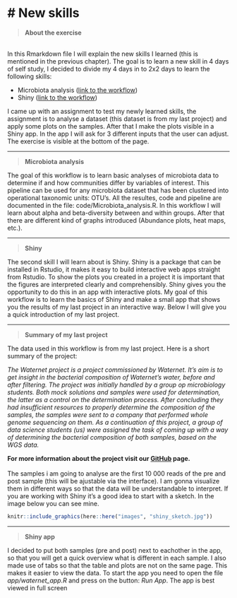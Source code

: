 # New skills{-}
================================================================================

>__About the exercise__

<br>
In this Rmarkdown file I will explain the new skills I learned (this is mentioned in the previous chapter). The goal is to learn a new skill in 4 days of self study, I decided to divide my 4 days in to 2x2 days to learn the following skills:

- Microbiota analysis         ([link to the workflow](https://rstudio-pubs-static.s3.amazonaws.com/268156_d3ea37937f4f4469839ab6fa2c483842.html#other_visualizations))
- Shiny                      ([link to the workflow](https://mastering-shiny.org/basic-app.html))
<br>

I came up with an assignment to test my newly learned skills, the assignment is to analyse a dataset (this dataset is from my last project) and apply some plots on the samples. After that I make the plots visible in a Shiny app. In the app I will ask for 3 different inputs that the user can adjust. The exercise is visible at the bottom of the page.
<br>

***

>__Microbiota analysis__


The goal of this workflow is to learn basic analyses of microbiota data to determine if and how communities differ by variables of interest. This pipeline can be used for any microbiota dataset that has been clustered into operational taxonomic units: OTU's. All the resultes, code and pipeline are documented in the file: code/Microbiota_analysis.R. In this workflow I will learn about alpha and beta-diversity between and within groups. After that there are different kind of graphs introduced (Abundance plots, heat maps, etc.).
<br>

***

>__Shiny__


The second skill I will learn about is Shiny. Shiny is a package that can be installed in Rstudio, it makes it easy to build interactive web apps straight from Rstudio. To show the plots you created in a project it is important that the figures are interpreted clearly and comprehensibly. Shiny gives you the opportunity to do this in an app with interactive plots. My goal of this workflow is to learn the basics of Shiny and make a small app that shows you the results of my last project in an interactive way. Below I will give you a quick introduction of my last project.
<br>

***

>__Summary of my last project__

The data used in this workflow is from my last project. Here is a short summary of the project:

_The Waternet project is a project commissioned by Waternet. It's aim is to get insight in the bacterial composition of Waternet's water, before and after filtering. The project was initially handled by a group op microbiology students. Both mock solutions and samples were used for determination, the latter as a control on the determination process. After concluding they had insufficient resources to properly determine the composition of the samples, the samples were sent to a company that performed whole genome sequencing on them. As a continuation of this project, a group of data science students (us) were assigned the task of coming up with a way of determining the bacterial composition of both samples, based on the WGS data._

__For more information about the project visit our [GitHub](https://github.com/ProjecticumDataScience/Project-1-Waternet) page.__
<br><br>
The samples i am going to analyse are the first 10 000 reads of the pre and post sample (this will be ajustable via the interface). I am gonna visualize them in different ways so that the data will be understandable to interpret. If you are working with Shiny it's a good idea to start with a sketch. In the image below you can see mine.
<br>

```{r, out.width= "400px", out.height= "600px", echo=FALSE}
knitr::include_graphics(here::here("images", "shiny_sketch.jpg"))
```

***

>__Shiny app__

I decided to put both samples (pre and post) next to eachother in the app, so that you will get a quick overview what is different in each sample. I also made use of tabs so that the table and plots are not on the same page. This makes it easier to view the data. To start the app you need to open the file _app/waternet_app.R_ and press on the button: _Run App_. The app is best viewed in full screen


